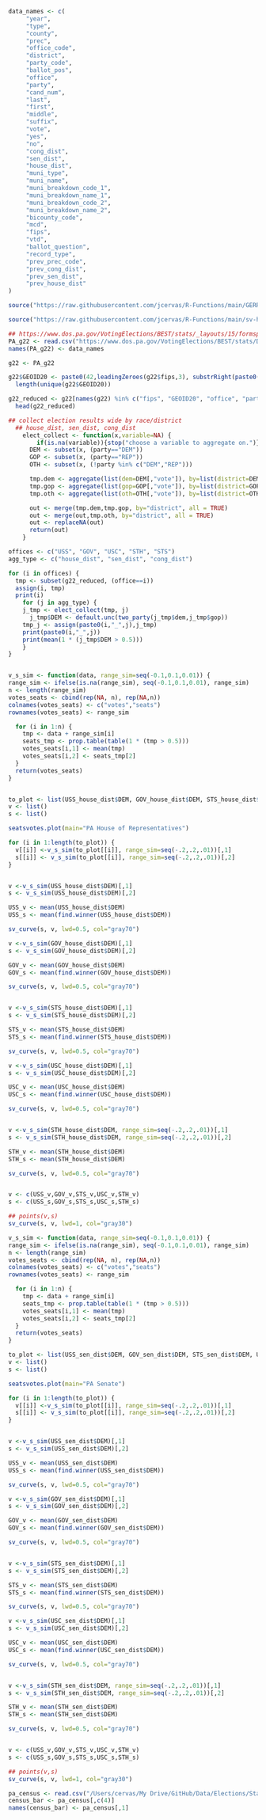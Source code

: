 

```r
data_names <- c(
     "year",
     "type",
     "county",
     "prec",
     "office_code",
     "district",
     "party_code",
     "ballot_pos",
     "office",
     "party",
     "cand_num",
     "last",
     "first",
     "middle",
     "suffix",
     "vote",
     "yes",
     "no",
     "cong_dist",
     "sen_dist",
     "house_dist",
     "muni_type",
     "muni_name",
     "muni_breakdown_code_1",
     "muni_breakdown_name_1",
     "muni_breakdown_code_2",
     "muni_breakdown_name_2",
     "bicounty_code",
     "mcd",
     "fips",
     "vtd",
     "ballot_question",
     "record_type",
     "prev_prec_code",
     "prev_cong_dist",
     "prev_sen_dist",
     "prev_house_dist"
)
```

```r
source("https://raw.githubusercontent.com/jcervas/R-Functions/main/GERRYfunctions.R")

source("https://raw.githubusercontent.com/jcervas/R-Functions/main/sv-hyp.R")
```

```r
## https://www.dos.pa.gov/VotingElections/BEST/stats/_layouts/15/formspubs/formsandpubs.aspx
PA_g22 <- read.csv("https://www.dos.pa.gov/VotingElections/BEST/stats/Documents/ElectionReturns_2022_General_PrecinctReturns.txt", header=FALSE, stringsAsFactors=FALSE)
names(PA_g22) <- data_names
```

```r
g22 <- PA_g22

g22$GEOID20 <- paste0(42,leadingZeroes(g22$fips,3), substrRight(paste0("000000",g22$prec),6))
  length(unique(g22$GEOID20))

g22_reduced <- g22[names(g22) %in% c("fips", "GEOID20", "office", "party", "last", "prec", "cong_dist", "house_dist", "sen_dist", "vote", "muni_name")]
  head(g22_reduced)
```


```r


## collect election results wide by race/district
  ## house_dist, sen_dist, cong_dist
    elect_collect <- function(x,variable=NA) {
        if(is.na(variable)){stop("choose a variable to aggregate on.")}
      DEM <- subset(x, (party=="DEM"))
      GOP <- subset(x, (party=="REP"))
      OTH <- subset(x, (!party %in% c("DEM","REP")))

      tmp.dem <- aggregate(list(dem=DEM[,"vote"]), by=list(district=DEM[,variable]), FUN=sum)
      tmp.gop <- aggregate(list(gop=GOP[,"vote"]), by=list(district=GOP[,variable]), FUN=sum)
      tmp.oth <- aggregate(list(oth=OTH[,"vote"]), by=list(district=OTH[,variable]), FUN=sum)

      out <- merge(tmp.dem,tmp.gop, by="district", all = TRUE)
      out <- merge(out,tmp.oth, by="district", all = TRUE)
      out <- replaceNA(out)
      return(out)
    }
```

```r
offices <- c("USS", "GOV", "USC", "STH", "STS")
agg_type <- c("house_dist", "sen_dist", "cong_dist")

for (i in offices) {
  tmp <- subset(g22_reduced, (office==i))
  assign(i, tmp)
  print(i)
    for (j in agg_type) {
    j_tmp <- elect_collect(tmp, j)
      j_tmp$DEM <- default.unc(two_party(j_tmp$dem,j_tmp$gop))
    tmp_j <- assign(paste0(i,"_",j),j_tmp)
    print(paste0(i,"_",j))
    print(mean(1 * (j_tmp$DEM > 0.5)))
    }
}

```


```r

```



```r

v_s_sim <- function(data, range_sim=seq(-0.1,0.1,0.01)) {
range_sim <- ifelse(is.na(range_sim), seq(-0.1,0.1,0.01), range_sim)
n <- length(range_sim)
votes_seats <- cbind(rep(NA, n), rep(NA,n))
colnames(votes_seats) <- c("votes","seats")
rownames(votes_seats) <- range_sim

  for (i in 1:n) {
    tmp <- data + range_sim[i]
    seats_tmp <- prop.table(table(1 * (tmp > 0.5)))
    votes_seats[i,1] <- mean(tmp)
    votes_seats[i,2] <- seats_tmp[2]
  }
  return(votes_seats)
}


to_plot <- list(USS_house_dist$DEM, GOV_house_dist$DEM, STS_house_dist$DEM, USC_house_dist$DEM, STH_house_dist$DEM)
v <- list()
s <- list()

seatsvotes.plot(main="PA House of Representatives")

for (i in 1:length(to_plot)) {
  v[[i]] <-v_s_sim(to_plot[[i]], range_sim=seq(-.2,.2,.01))[,1]
  s[[i]] <- v_s_sim(to_plot[[i]], range_sim=seq(-.2,.2,.01))[,2]
}


v <-v_s_sim(USS_house_dist$DEM)[,1]
s <- v_s_sim(USS_house_dist$DEM)[,2]

USS_v <- mean(USS_house_dist$DEM)
USS_s <- mean(find.winner(USS_house_dist$DEM))

sv_curve(s, v, lwd=0.5, col="gray70")

v <-v_s_sim(GOV_house_dist$DEM)[,1]
s <- v_s_sim(GOV_house_dist$DEM)[,2]

GOV_v <- mean(GOV_house_dist$DEM)
GOV_s <- mean(find.winner(GOV_house_dist$DEM))

sv_curve(s, v, lwd=0.5, col="gray70")


v <-v_s_sim(STS_house_dist$DEM)[,1]
s <- v_s_sim(STS_house_dist$DEM)[,2]

STS_v <- mean(STS_house_dist$DEM)
STS_s <- mean(find.winner(STS_house_dist$DEM))

sv_curve(s, v, lwd=0.5, col="gray70")

v <-v_s_sim(USC_house_dist$DEM)[,1]
s <- v_s_sim(USC_house_dist$DEM)[,2]

USC_v <- mean(USC_house_dist$DEM)
USC_s <- mean(find.winner(USC_house_dist$DEM))

sv_curve(s, v, lwd=0.5, col="gray70")


v <-v_s_sim(STH_house_dist$DEM, range_sim=seq(-.2,.2,.01))[,1]
s <- v_s_sim(STH_house_dist$DEM, range_sim=seq(-.2,.2,.01))[,2]

STH_v <- mean(STH_house_dist$DEM)
STH_s <- mean(STH_house_dist$DEM)

sv_curve(s, v, lwd=0.5, col="gray70")


v <- c(USS_v,GOV_v,STS_v,USC_v,STH_v)
s <- c(USS_s,GOV_s,STS_s,USC_s,STH_s)

## points(v,s)
sv_curve(s, v, lwd=1, col="gray30")

```



```r
v_s_sim <- function(data, range_sim=seq(-0.1,0.1,0.01)) {
range_sim <- ifelse(is.na(range_sim), seq(-0.1,0.1,0.01), range_sim)
n <- length(range_sim)
votes_seats <- cbind(rep(NA, n), rep(NA,n))
colnames(votes_seats) <- c("votes","seats")
rownames(votes_seats) <- range_sim

  for (i in 1:n) {
    tmp <- data + range_sim[i]
    seats_tmp <- prop.table(table(1 * (tmp > 0.5)))
    votes_seats[i,1] <- mean(tmp)
    votes_seats[i,2] <- seats_tmp[2]
  }
  return(votes_seats)
}

to_plot <- list(USS_sen_dist$DEM, GOV_sen_dist$DEM, STS_sen_dist$DEM, USC_sen_dist$DEM, STH_sen_dist$DEM)
v <- list()
s <- list()

seatsvotes.plot(main="PA Senate")

for (i in 1:length(to_plot)) {
  v[[i]] <-v_s_sim(to_plot[[i]], range_sim=seq(-.2,.2,.01))[,1]
  s[[i]] <- v_s_sim(to_plot[[i]], range_sim=seq(-.2,.2,.01))[,2]
}


v <-v_s_sim(USS_sen_dist$DEM)[,1]
s <- v_s_sim(USS_sen_dist$DEM)[,2]

USS_v <- mean(USS_sen_dist$DEM)
USS_s <- mean(find.winner(USS_sen_dist$DEM))

sv_curve(s, v, lwd=0.5, col="gray70")

v <-v_s_sim(GOV_sen_dist$DEM)[,1]
s <- v_s_sim(GOV_sen_dist$DEM)[,2]

GOV_v <- mean(GOV_sen_dist$DEM)
GOV_s <- mean(find.winner(GOV_sen_dist$DEM))

sv_curve(s, v, lwd=0.5, col="gray70")


v <-v_s_sim(STS_sen_dist$DEM)[,1]
s <- v_s_sim(STS_sen_dist$DEM)[,2]

STS_v <- mean(STS_sen_dist$DEM)
STS_s <- mean(find.winner(STS_sen_dist$DEM))

sv_curve(s, v, lwd=0.5, col="gray70")

v <-v_s_sim(USC_sen_dist$DEM)[,1]
s <- v_s_sim(USC_sen_dist$DEM)[,2]

USC_v <- mean(USC_sen_dist$DEM)
USC_s <- mean(find.winner(USC_sen_dist$DEM))

sv_curve(s, v, lwd=0.5, col="gray70")


v <-v_s_sim(STH_sen_dist$DEM, range_sim=seq(-.2,.2,.01))[,1]
s <- v_s_sim(STH_sen_dist$DEM, range_sim=seq(-.2,.2,.01))[,2]

STH_v <- mean(STH_sen_dist$DEM)
STH_s <- mean(STH_sen_dist$DEM)

sv_curve(s, v, lwd=0.5, col="gray70")


v <- c(USS_v,GOV_v,STS_v,USC_v,STH_v)
s <- c(USS_s,GOV_s,STS_s,USC_s,STH_s)

## points(v,s)
sv_curve(s, v, lwd=1, col="gray30")
```






```r
pa_census <- read.csv("/Users/cervas/My Drive/GitHub/Data/Elections/State Legislature/PA/PA-Census-10-20.csv")
census_bar <- pa_census[,c(4)]
names(census_bar) <- pa_census[,1]

```

